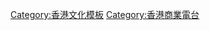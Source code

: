 {{Navbox
|name     = 六啤半
|title    = [[六啤半]]（6 pair 半）
|listclass = hlist
|group1=人物
|list1 =
* [[關西蒙]]
* [[鍾保羅]]
* [[楊振耀]]
* [[湯正川]]
* [[陳少寶]]
* [[樂仕]]
* [[朱明銳]]
* [[曾路得]]
* [[盧業瑂]]
* [[俞琤]]
* [[錢錢]]
* [[蘇施黃]]
* [[梁安琪 (香港)|梁安琪]]
|group2=音樂作品
|list2=[[六啤半 (專輯)|6 Pair 半]]（1980年）
|group3=電視劇
|list3=[[愛情安歌]]（1982年）
}}<noinclude>
[[Category:香港文化模板]][[Category:香港商業電台]]
</noinclude>